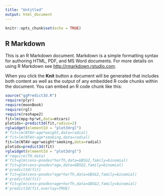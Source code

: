 ```yaml
---
title: "Untitled"
output: html_document
---
```


```r
knitr::opts_chunk$set(echo = TRUE)
```

## R Markdown

This is an R Markdown document. Markdown is a simple formatting syntax for authoring HTML, PDF, and MS Word documents. For more details on using R Markdown see <http://rmarkdown.rstudio.com>.

When you click the **Knit** button a document will be generated that includes both content as well as the output of any embedded R code chunks within the document. You can embed an R code chunk like this:

```r
source("ggPredict3d.R")
require(plyr)
require(moonBook)
require(rgl)
require(reshape2)
fit=lm(mpg~hp*wt,data=mtcars)
plotids<-predict3d(fit,radius=2)
rglwidget(elementId = "plot3drgl")
#'fit=lm(NTAV~age*weight,data=radial)
#'fit=lm(NTAV~age*smoking,data=radial)
fit=lm(NTAV~age*weight*smoking,data=radial)
plotids=predict3d(fit)
rglwidget(elementId = "plot3drgl")
#'require(TH.data)
#'fit=glm(cens~pnodes*horTh,data=GBSG2,family=binomial)
#'fit=glm(cens~pnodes*age,data=GBSG2,family=binomial)
#'predict3d(fit)
#'fit=glm(cens~pnodes*age*horTh,data=GBSG2,family=binomial)
#'predict3d(fit)
#'fit=glm(cens~pnodes+age+horTh,data=GBSG2,family=binomial)
#'predict3d(fit,overlay=TRUE)

```

